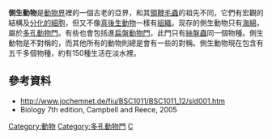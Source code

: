 {{Automatic taxobox
| taxon = Parazoa
| authority = [[Robert_Edmond_Grant|Grant]] & [[Robert_Bentley_Todd|Todd]], 1838
| name = 側生動物亞界
| fossil_range = [[成冰纪|成冰纪]] - 現在
| image = Sponge.JPG
| image_caption = 海綿
| subdivision_ranks = [[門|門]]
| subdivision =
* [[多孔動物門|多孔動物門]] Porifera
* [[古杯動物門|古杯動物門]] Archaeocyatha †
}}

'''側生動物'''是[[動物界|動物界]]裡的一個古老的亞界，和其[[領鞭毛蟲|領鞭毛蟲]]的祖先不同，它們有宏觀的結構及[[細胞分化|分化的細胞]]，但又不像[[真後生動物|真後生動物]]一樣有[[組織_(生物學)|組織]]。现存的側生動物只有[[海綿|海綿]]，屬於[[多孔動物門|多孔動物門]]。有些也會包括進[[扁盤動物門|扁盤動物門]]，此門只有[[絲盤蟲|絲盤蟲]]同一個物種。側生動物是不對稱的，而其他所有的動物則總是會有一些的對稱。側生動物現在包含有五千多個物種，約有150種生活在淡水裡。

==參考資料==
* http://www.jochemnet.de/fiu/BSC1011/BSC1011_12/sld001.htm {{Wayback|url=http://www.jochemnet.de/fiu/BSC1011/BSC1011_12/sld001.htm |date=20160303201756 }}
* Biology 7th edition, Campbell and Reece, 2005

{{commons category|Parazoa}}
{{动物界}}
{{真核生物}}
{{Taxonbar|from=Q205716}}

[[Category:動物|Category:動物]]
[[Category:多孔動物門|Category:多孔動物門]]
[[Category:1838年描述的分类群|C]]
{{invertebrate-stub}}
{{生物分类学小作品}}